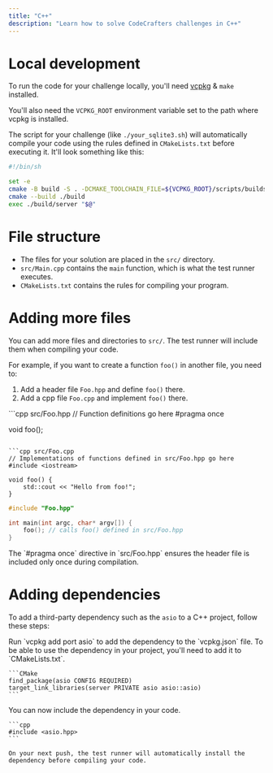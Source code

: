 ```yaml
---
title: "C++"
description: "Learn how to solve CodeCrafters challenges in C++"
---
```


# Local development

To run the code for your challenge locally, you'll need [vcpkg](https://vcpkg.io/en/) & `make` installed.

You'll also need the `VCPKG_ROOT` environment variable set to the path where vcpkg is installed.

The script for your challenge (like `./your_sqlite3.sh`) will automatically compile your code using the rules defined in `CMakeLists.txt` before executing it. It'll
look something like this:

```sh
#!/bin/sh

set -e
cmake -B build -S . -DCMAKE_TOOLCHAIN_FILE=${VCPKG_ROOT}/scripts/buildsystems/vcpkg.cmake
cmake --build ./build
exec ./build/server "$@"
```

# File structure

- The files for your solution are placed in the `src/` directory.
- `src/Main.cpp` contains the `main` function, which is what the test runner executes.
- `CMakeLists.txt` contains the rules for compiling your program.

# Adding more files

You can add more files and directories to `src/`. The test runner will include them when compiling your code.

For example, if you want to create a function `foo()` in another file, you need to:
1. Add a header file `Foo.hpp` and define `foo()` there.
2. Add a cpp file `Foo.cpp` and implement `foo()` there.

<CodeGroup>
```cpp src/Foo.hpp
// Function definitions go here
#pragma once

void foo();
```

```cpp src/Foo.cpp
// Implementations of functions defined in src/Foo.hpp go here
#include <iostream>

void foo() {
    std::cout << "Hello from foo!";
}
```

```cpp src/Main.cpp
#include "Foo.hpp"

int main(int argc, char* argv[]) {
    foo(); // calls foo() defined in src/Foo.hpp
}
```
</CodeGroup>
<Note>The `#pragma once` directive in `src/Foo.hpp` ensures the header file is included only once during compilation.</Note>

# Adding dependencies

To add a third-party dependency such as the `asio` to a C++ project, follow these steps:

<Steps>
  <Step title="Add the dependency to vcpkg.json">
    Run `vcpkg add port asio` to add the dependency to the `vcpkg.json` file.
  </Step>
  <Step title="Add the dependency to CMakeLists.txt">
    To be able to use the dependency in your project, you'll need to add it to `CMakeLists.txt`.

    ```CMake
    find_package(asio CONFIG REQUIRED)
    target_link_libraries(server PRIVATE asio asio::asio)
    ```
  </Step>
  <Step title="Include the dependency in your code">
    You can now include the dependency in your code.

    ```cpp
    #include <asio.hpp>
    ```

    On your next push, the test runner will automatically install the dependency before compiling your code.
  </Step>
</Steps>

